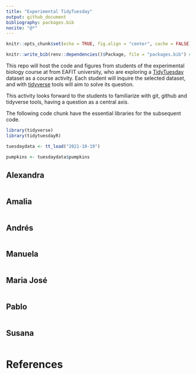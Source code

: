 ```yaml
---
title: "Experimental TidyTuesday"
output: github_document
bibliography: packages.bib
nocite: "@*"
---
```


```r
knitr::opts_chunk$set(echo = TRUE, fig.align = "center", cache = FALSE)

knitr::write_bib(renv::dependencies()$Package, file = "packages.bib") # Line to write the all packages references in a file called packages.bib
```


This repo will host the code and figures from students of the experimental biology course at from EAFIT university, who are exploring a [TidyTuesday](https://github.com/rfordatascience/tidytuesday) dataset as a course activity. Each student will inquire the selected dataset, and with [tidyverse](https://www.tidyverse.org) tools will aim to solve its question.

This activity looks forward to the students to familiarize with git, github and tidyverse tools, having a question as a central axis.

The following code chunk have the essential libraries for the subsequent code.
```r
library(tidyverse)
library(tidytuesdayR)

tuesdaydata <- tt_load("2021-10-19")

pumpkins <- tuesdaydata$pumpkins
```


## Alexandra

```r

```


## Amalia

```r

```

## Andrés

```r

```

## Manuela

```r

```

## Maria José

```r

```

## Pablo

```r

```

## Susana

```r

```

# References